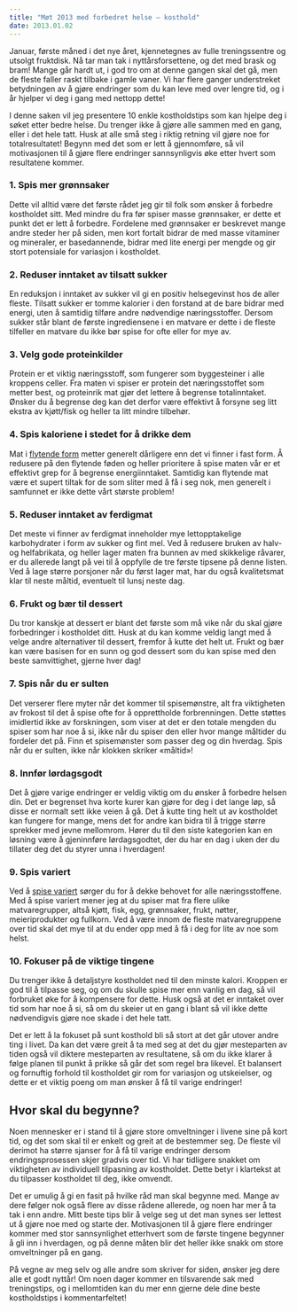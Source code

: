 ```yaml
---
title: "Møt 2013 med forbedret helse – kosthold"
date: 2013.01.02
---
```


Januar, første måned i det nye året, kjennetegnes av fulle treningssentre og utsolgt fruktdisk. Nå tar man tak i nyttårsforsettene, og det med brask og bram! Mange går hardt ut, i god tro om at denne gangen skal det gå, men de fleste faller raskt tilbake i gamle vaner. Vi har flere ganger understreket betydningen av å gjøre endringer som du kan leve med over lengre tid, og i år hjelper vi deg i gang med nettopp dette!

I denne saken vil jeg presentere 10 enkle kostholdstips som kan hjelpe deg i søket etter bedre helse. Du trenger ikke å gjøre alle sammen med en gang, eller i det hele tatt. Husk at alle små steg i riktig retning vil gjøre noe for totalresultatet! Begynn med det som er lett å gjennomføre, så vil motivasjonen til å gjøre flere endringer sannsynligvis øke etter hvert som resultatene kommer.

### 1. Spis mer grønnsaker

Dette vil alltid være det første rådet jeg gir til folk som ønsker å forbedre kostholdet sitt. Med mindre du fra før spiser masse grønnsaker, er dette et punkt det er lett å forbedre. Fordelene med grønnsaker er beskrevet mange andre steder her på siden, men kort fortalt bidrar de med masse vitaminer og mineraler, er basedannende, bidrar med lite energi per mengde og gir stort potensiale for variasjon i kostholdet.

### 2. Reduser inntaket av tilsatt sukker

En reduksjon i inntaket av sukker vil gi en positiv helsegevinst hos de aller fleste. Tilsatt sukker er tomme kalorier i den forstand at de bare bidrar med energi, uten å samtidig tilføre andre nødvendige næringsstoffer. Dersom sukker står blant de første ingrediensene i en matvare er dette i de fleste tilfeller en matvare du ikke bør spise for ofte eller for mye av.

### 3. Velg gode proteinkilder

Protein er et viktig næringsstoff, som fungerer som byggesteiner i alle kroppens celler. Fra maten vi spiser er protein det næringsstoffet som metter best, og proteinrik mat gjør det lettere å begrense totalinntaket. Ønsker du å begrense deg kan det derfor være effektivt å forsyne seg litt ekstra av kjøtt/fisk og heller ta litt mindre tilbehør.

### 4. Spis kaloriene i stedet for å drikke dem

Mat i [flytende form](brokenlink/bor-du-begrense-inntaket-av-flytende-karbohydrater/) metter generelt dårligere enn det vi finner i fast form. Å redusere på den flytende føden og heller prioritere å spise maten vår er et effektivt grep for å begrense energiinntaket. Samtidig kan flytende mat være et supert tiltak for de som sliter med å få i seg nok, men generelt i samfunnet er ikke dette vårt største problem!

### 5. Reduser inntaket av ferdigmat

Det meste vi finner av ferdigmat inneholder mye lettopptakelige karbohydrater i form av sukker og fint mel. Ved å redusere bruken av halv- og helfabrikata, og heller lager maten fra bunnen av med skikkelige råvarer, er du allerede langt på vei til å oppfylle de tre første tipsene på denne listen. Ved å lage større porsjoner når du først lager mat, har du også kvalitetsmat klar til neste måltid, eventuelt til lunsj neste dag.

### 6. Frukt og bær til dessert

Du tror kanskje at dessert er blant det første som må vike når du skal gjøre forbedringer i kostholdet ditt. Husk at du kan komme veldig langt med å velge andre alternativer til dessert, fremfor å kutte det helt ut. Frukt og bær kan være basisen for en sunn og god dessert som du kan spise med den beste samvittighet, gjerne hver dag!

### 7. Spis når du er sulten

Det verserer flere myter når det kommer til spisemønstre, alt fra viktigheten av frokost til det å spise ofte for å opprettholde forbrenningen. Dette støttes imidlertid ikke av forskningen, som viser at det er den totale mengden du spiser som har noe å si, ikke når du spiser den eller hvor mange måltider du fordeler det på. Finn et spisemønster som passer deg og din hverdag. Spis når du er sulten, ikke når klokken skriker «måltid»!

### 8. Innfør lørdagsgodt

Det å gjøre varige endringer er veldig viktig om du ønsker å forbedre helsen din. Det er begrenset hva korte kurer kan gjøre for deg i det lange løp, så disse er normalt sett ikke veien å gå. Det å kutte ting helt ut av kostholdet kan fungere for mange, mens det for andre kan bidra til å trigge større sprekker med jevne mellomrom. Hører du til den siste kategorien kan en løsning være å gjeninnføre lørdagsgodtet, der du har en dag i uken der du tillater deg det du styrer unna i hverdagen!

### 9. Spis variert

Ved å [spise variert](spise-variert.qmd) sørger du for å dekke behovet for alle næringsstoffene. Med å spise variert mener jeg at du spiser mat fra flere ulike matvaregrupper, altså kjøtt, fisk, egg, grønnsaker, frukt, nøtter, meieriprodukter og fullkorn. Ved å være innom de fleste matvaregruppene over tid skal det mye til at du ender opp med å få i deg for lite av noe som helst.

### 10. Fokuser på de viktige tingene

Du trenger ikke å detaljstyre kostholdet ned til den minste kalori. Kroppen er god til å tilpasse seg, og om du skulle spise mer enn vanlig en dag, så vil forbruket øke for å kompensere for dette. Husk også at det er inntaket over tid som har noe å si, så om du skeier ut en gang i blant så vil ikke dette nødvendigvis gjøre noe skade i det hele tatt.

Det er lett å la fokuset på sunt kosthold bli så stort at det går utover andre ting i livet. Da kan det være greit å ta med seg at det du gjør mesteparten av tiden også vil diktere mesteparten av resultatene, så om du ikke klarer å følge planen til punkt å prikke så går det som regel bra likevel. Et balansert og fornuftig forhold til kostholdet gir rom for variasjon og utskeielser, og dette er et viktig poeng om man ønsker å få til varige endringer!

## Hvor skal du begynne?

Noen mennesker er i stand til å gjøre store omveltninger i livene sine på kort tid, og det som skal til er enkelt og greit at de bestemmer seg. De fleste vil derimot ha større sjanser for å få til varige endringer dersom endringsprosessen skjer gradvis over tid. Vi har tidligere snakket om viktigheten av individuell tilpasning av kostholdet. Dette betyr i klartekst at du tilpasser kostholdet til deg, ikke omvendt.

Det er umulig å gi en fasit på hvilke råd man skal begynne med. Mange av dere følger nok også flere av disse rådene allerede, og noen har mer å ta tak i enn andre. Mitt beste tips blir å velge seg ut det man synes ser lettest ut å gjøre noe med og starte der. Motivasjonen til å gjøre flere endringer kommer med stor sannsynlighet etterhvert som de første tingene begynner å gli inn i hverdagen, og på denne måten blir det heller ikke snakk om store omveltninger på en gang.

På vegne av meg selv og alle andre som skriver for siden, ønsker jeg dere alle et godt nyttår! Om noen dager kommer en tilsvarende sak med treningstips, og i mellomtiden kan du mer enn gjerne dele dine beste kostholdstips i kommentarfeltet!
